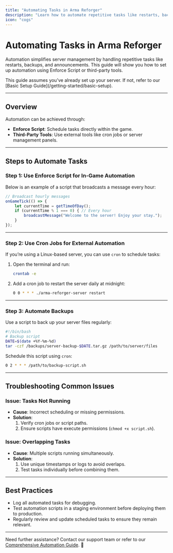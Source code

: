 ```yaml
---
title: "Automating Tasks in Arma Reforger"
description: "Learn how to automate repetitive tasks like restarts, backups, and announcements using scripts or third-party tools."
icon: "cogs"
---
```


# Automating Tasks in Arma Reforger  

Automation simplifies server management by handling repetitive tasks like restarts, backups, and announcements. This guide will show you how to set up automation using Enforce Script or third-party tools.

<Callout type="info">  
This guide assumes you’ve already set up your server. If not, refer to our [Basic Setup Guide](/getting-started/basic-setup).  
</Callout>  

---

## Overview  

Automation can be achieved through:  
- **Enforce Script**: Schedule tasks directly within the game.  
- **Third-Party Tools**: Use external tools like cron jobs or server management panels.  

---

## Steps to Automate Tasks  

### Step 1: Use Enforce Script for In-Game Automation  
Below is an example of a script that broadcasts a message every hour:  

```javascript
// Broadcast hourly messages
onGameTick(() => {
    let currentTime = getTimeOfDay();
    if (currentTime % 1 === 0) { // Every hour
        broadcastMessage("Welcome to the server! Enjoy your stay.");
    }
});
```

---

### Step 2: Use Cron Jobs for External Automation  
If you’re using a Linux-based server, you can use `cron` to schedule tasks:  

1. Open the terminal and run:  
   ```bash
   crontab -e
   ```

2. Add a cron job to restart the server daily at midnight:  
   ```bash
   0 0 * * * ./arma-reforger-server restart
   ```

---

### Step 3: Automate Backups  
Use a script to back up your server files regularly:  

```bash
#!/bin/bash
# Backup script
DATE=$(date +%Y-%m-%d)
tar -czf /backups/server-backup-$DATE.tar.gz /path/to/server/files
```

Schedule this script using `cron`:  
```bash
0 2 * * * /path/to/backup-script.sh
```

---

## Troubleshooting Common Issues  

### Issue: Tasks Not Running  
- **Cause**: Incorrect scheduling or missing permissions.  
- **Solution**:  
  1. Verify cron jobs or script paths.  
  2. Ensure scripts have execute permissions (`chmod +x script.sh`).  

### Issue: Overlapping Tasks  
- **Cause**: Multiple scripts running simultaneously.  
- **Solution**:  
  1. Use unique timestamps or logs to avoid overlaps.  
  2. Test tasks individually before combining them.  

---

## Best Practices  

- Log all automated tasks for debugging.  
- Test automation scripts in a staging environment before deploying them to production.  
- Regularly review and update scheduled tasks to ensure they remain relevant.  

---

Need further assistance? Contact our support team or refer to our [Comprehensive Automation Guide](/server-management/automating-tasks). 🚀  